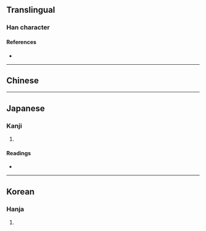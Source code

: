 {{also|圓}}
{{character info/new}}
==Translingual==

===Han character===
{{Han char|rn=31|rad=囗|as=09|sn=12|four=|canj=WIBC|ids=⿴囗⿱厶貝}}

====References====
* {{Han ref|kx=0220.051|dkj=04813|hdz=10723.010|uh=570E|ud=22286}}

----

==Chinese==
{{zh-see|圓|v}}

----

==Japanese==

===Kanji===
{{ja-kanji|grade=|rs=囗09}}

# {{defn|lang=ja|sort=囗09}}

====Readings====
* {{ja-readings|on=[[えん]] (en)|kun=[[まるい]] (marui)}}

----

==Korean==

===Hanja===
{{ko-hanja|hangeul=원|rv=won|mr=wŏn}}

# {{defn|lang=ko|sort=囗09}}